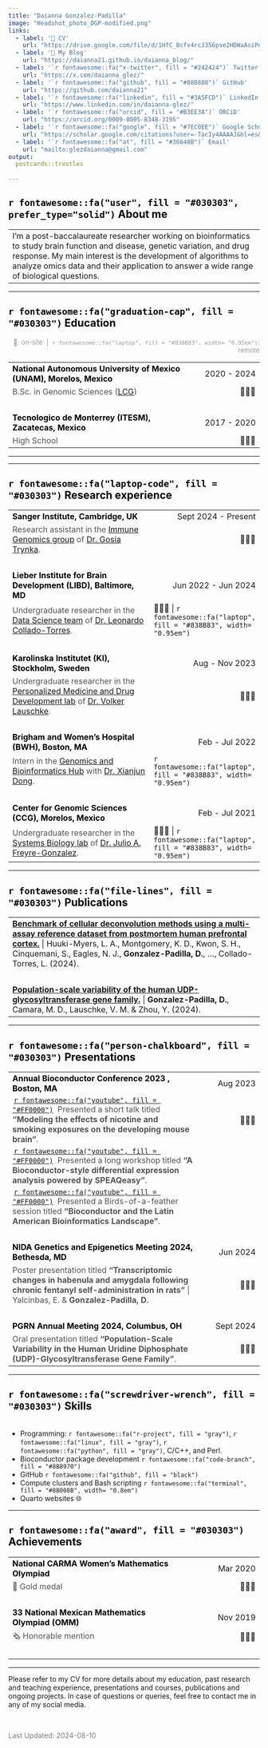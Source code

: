 ```yaml
---
title: "Daianna Gonzalez-Padilla"
image: "Headshot_photo_DGP-modified.png"
links:
  - label: '📑 CV'
    url: "https://drive.google.com/file/d/1HfC_Bcfv4rcJ356pse2HDWaAsiPe9woj/view?usp=sharing"
  - label: '🌮 My Blog'
    url: "https://daianna21.github.io/daianna_blog/"
  - label: '`r fontawesome::fa("x-twitter", fill = "#242424")` Twitter'
    url: "https://x.com/daianna_glez/"
  - label: '`r fontawesome::fa("github", fill = "#080808")` GitHub'
    url: "https://github.com/daianna21"
  - label: '`r fontawesome::fa("linkedin", fill = "#3A5FCD")` LinkedIn'
    url: "https://www.linkedin.com/in/daianna-glez/"
  - label: '`r fontawesome::fa("orcid", fill = "#B3EE3A")` ORCiD'
    url: "https://orcid.org/0009-0005-8348-3195"
  - label: '`r fontawesome::fa("google", fill = "#7EC0EE")` Google Scholar'
    url: "https://scholar.google.com/citations?user=-TacIy4AAAAJ&hl=es&oi=ao"
  - label: '`r fontawesome::fa("at", fill = "#36648B")` Email'
    url: "mailto:glezdaianna@gmail.com"
output:
  postcards::trestles
  
---
```


## <span style="color:  #030303;"> `r fontawesome::fa("user", fill = "#030303", prefer_type="solid")` About me</span>

|  |  |
|:------------------------------------------------------------------|
| I'm a post-baccalaureate researcher working on bioinformatics to study brain function and disease, genetic variation, and drug response. My main interest is the development of algorithms to analyze omics data and their application to answer a wide range of biological questions.
---



## <span style="color:  #030303;"> `r fontawesome::fa("graduation-cap", fill = "#030303")` Education</span>
<p style="color:#999999; font-size: 13px; text-align: right;"> 📍: on-site \ \| \ `r fontawesome::fa("laptop", fill = "#838B83", width= "0.95em")`: remote </p>
|  |  |
|:--------------------------------------------------|:----------------|
| **<span style="color:  #030303;"> National Autonomous University of Mexico (UNAM), Morelos, Mexico </span>** | [2020 - 2024]{style="float:right"}  |
| <span style="color: #545454;"> B.Sc. in Genomic Sciences ([LCG](https://www.lcg.unam.mx)) </span> | [📍🇲🇽]{style="float:right"}  ||
|<br>|   |
| **<span style="color:  #030303;"> Tecnologico de Monterrey (ITESM), Zacatecas, Mexico </span>** | [2017 - 2020]{style="float:right"} |
| <span style="color: #545454;"> High School </span> | [📍🇲🇽]{style="float:right"} ||

---



---
  
## <span style="color:  #030303;"> `r fontawesome::fa("laptop-code", fill = "#030303")` Research experience</span>
|  |  |
|:--------------------------------------------------|:----------------|
| **<span style="color:  #030303;"> Sanger Institute, Cambridge, UK </span>** | [Sept 2024 - Present]{style="float:right"}  |
| <span style="color: #545454;"> Research assistant in the [Immune Genomics group](https://www.sanger.ac.uk/group/trynka-group/) of [Dr. Gosia Trynka](https://www.sanger.ac.uk/person/trynka-gosia/). </span> | [📍🇬🇧]{style="float:right"}  ||
|<br>|   |
| **<span style="color:  #030303;"> Lieber Institute for Brain Development (LIBD), Baltimore, MD </span>** | [Jun 2022 - Jun 2024]{style="float:right"} |
| <span style="color: #545454;"> Undergraduate researcher in the [Data Science team](https://lcolladotor.github.io) of [Dr. Leonardo Collado-Torres](http://lcolladotor.github.io/cv/en_CV_lcollado.pdf). </span> | [📍🇺🇸 \| `r fontawesome::fa("laptop", fill = "#838B83", width= "0.95em")`]{style="float:right"} ||
|<br>|   |
| **<span style="color:  #030303;"> Karolinska Institutet (KI), Stockholm, Sweden </span>** | [Aug - Nov 2023]{style="float:right"} |
| <span style="color: #545454;"> Undergraduate researcher in the [Personalized Medicine and Drug Development lab](https://ki.se/en/research/research-areas-centres-and-networks/research-groups/personalized-medicine-and-drug-development-lauschke-lab) of [Dr. Volker Lauschke](https://ki.se/en/people/volker-lauschke). </span> | [📍🇸🇪]{style="float:right"} ||
|<br>|   |
| **<span style="color:  #030303;"> Brigham and Women's Hospital (BWH), Boston, MA </span>** | [Feb - Jul 2022]{style="float:right"} |
| <span style="color: #545454;"> Intern in the [Genomics and Bioinformatics Hub](https://bioinformatics.bwh.harvard.edu) with [Dr. Xianjun Dong](http://sterding.github.io). </span> | [`r fontawesome::fa("laptop", fill = "#838B83", width= "0.95em")`]{style="float:right"} ||
|<br>|   |
| **<span style="color:  #030303;"> Center for Genomic Sciences (CCG), Morelos, Mexico </span>** | [Feb - Jul 2021]{style="float:right"} |
| <span style="color: #545454;"> Undergraduate researcher in the [Systems Biology lab](http://freyrelab.org/en/) of [Dr. Julio A. Freyre-Gonzalez](https://www.ccg.unam.mx/julio-augusto-freyre-gonzalez/). </span> | [📍🇲🇽 \| `r fontawesome::fa("laptop", fill = "#838B83", width= "0.95em")`]{style="float:right"} ||
---


## <span style="color:  #030303;"> `r fontawesome::fa("file-lines", fill = "#030303")` Publications</span>
|  |  |
|:------------------------------------------------------------------|
|**[Benchmark of cellular deconvolution methods using a multi-assay reference dataset from postmortem human prefrontal cortex.](https://www.ncbi.nlm.nih.gov/pmc/articles/PMC10888823/)** \| Huuki-Myers, L. A., Montgomery, K. D., Kwon, S. H., Cinquemani, S., Eagles, N. J., **Gonzalez-Padilla, D.**, ..., Collado-Torres, L. (2024). ||
|<br>|   |
|**[Population-scale variability of the human UDP-glycosyltransferase gene family.](https://doi.org/10.1016/j.jgg.2024.06.018)** \| **Gonzalez-Padilla, D.**, Camara, M. D., Lauschke, V. M. & Zhou, Y. (2024). 
---


## <span style="color:  #030303;"> `r fontawesome::fa("person-chalkboard", fill = "#030303")` Presentations</span>
|  |  |
|:--------------------------------------------------|:----------------|
| **<span style="color:  #030303;"> Annual Bioconductor Conference 2023	, Boston, MA </span>** | [Aug 2023]{style="float:right"}  |
| <span style="color: #545454; margin-left:3px"> [`r fontawesome::fa("youtube", fill = "#FF0000")` ](https://www.youtube.com/watch?v=sTq6skZGgoI&list=PLdl4u5ZRDMQRVvXBi29h7MDtRn-AQGlXS) \ Presented a short talk titled **"Modeling the effects of nicotine and smoking exposures on the developing mouse brain"**. </span> | [📍🇺🇸]{style="float:right"}  ||
| <span style="color: #545454; margin-left:3px"> [`r fontawesome::fa("youtube", fill = "#FF0000")` ](https://www.youtube.com/watch?v=6hJXPw9PM1o) \ Presented a long workshop titled **"A Bioconductor-style differential expression analysis powered by SPEAQeasy"**. </span> |  ||
| <span style="color: #545454; margin-left:3px"> [`r fontawesome::fa("youtube", fill = "#FF0000")` ](https://www.youtube.com/watch?v=nhw_KGXZdBU) \ Presented a Birds-of-a-feather session titled **"Bioconductor and the Latin American Bioinformatics Landscape"**. </span> |  ||
|<br>|  
| **<span style="color:  #030303;"> NIDA Genetics and Epigenetics Meeting 2024, Bethesda, MD </span>** | [Jun 2024]{style="float:right"}    |
| <span style="color: #545454;"> Poster presentation titled **"Transcriptomic changes in habenula and amygdala following chronic fentanyl self-administration in rats"** \| Yalcinbas, E. & **Gonzalez-Padilla, D.** </span> | [📍🇺🇸]{style="float:right"}  
|<br>|  
| **<span style="color:  #030303;">  PGRN Annual Meeting 2024, Columbus, OH </span>** | [Sept 2024]{style="float:right"}    |
| <span style="color: #545454;"> Oral presentation titled **"Population-Scale Variability in the Human Uridine Diphosphate (UDP)-Glycosyltransferase Gene Family"**. </span> | [📍🇺🇸]{style="float:right"}  
---


## <span style="color:  #030303;"> `r fontawesome::fa("screwdriver-wrench", fill = "#030303")` Skills </span>
|  |  |
|:------------------------------------------------|:--------------------|
* Programming: `r fontawesome::fa("r-project", fill = "gray")`, `r fontawesome::fa("linux", fill = "gray")`, `r fontawesome::fa("python", fill = "gray")`, C/C++, and Perl.
* Bioconductor package development `r fontawesome::fa("code-branch", fill = "#8B8970")`
* GitHub `r fontawesome::fa("github", fill = "black")`
* Compute clusters and Bash scripting `r fontawesome::fa("terminal", fill = "#8B008B", width= "0.8em")`
* Quarto websites 🌐

---


## <span style="color:  #030303;"> `r fontawesome::fa("award", fill = "#030303")` Achievements </span>
|  |  |
|:------------------------------------------------|:--------------------|
| **<span style="color:  #030303;"> National CARMA Women's Mathematics Olympiad </span>** | [Mar 2020]{style="float:right"}  |
| <span style="color: #545454;"> 🥇 Gold medal </span> | [📍🇲🇽]{style="float:right"}  ||
|<br>|   |
| **<span style="color:  #030303;"> 33 National Mexican Mathematics Olympiad (OMM) </span>** | [Nov 2019]{style="float:right"}  |
| <span style="color: #545454;"> 🗞 Honorable mention </span> | [📍🇲🇽]{style="float:right"}  ||
|<br>|   |
---

Please refer to my CV for more details about my education, past research and teaching experience, presentations and courses, publications and ongoing projects. In case of questions or queries, feel free to contact me in any of my social media.

<br>

<span style="color: #7F7F7F; font-size: 14px"> Last Updated: 2024-08-10  </span>


